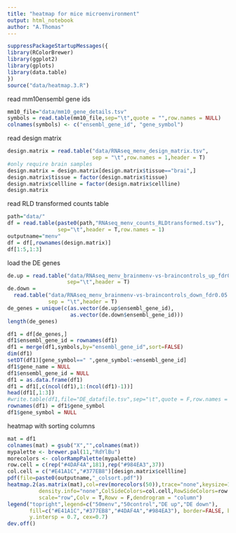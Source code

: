 ```yaml
---
title: "heatmap for mice microenvironment"
output: html_notebook
author: "A.Thomas"
---
```


```r
suppressPackageStartupMessages({
library(RColorBrewer)
library(ggplot2)
library(gplots)
library(data.table)
})
source("data/heatmap.3.R")
```

read mm10ensembl gene ids
```r
mm10_file="data/mm10_gene_details.tsv"
symbols = read.table(mm10_file,sep="\t",quote = "",row.names = NULL)
colnames(symbols) <- c("ensembl_gene_id", "gene_symbol")
```

read design matrix

```r
design.matrix = read.table("data/RNAseq_menv_design_matrix.tsv",
                           sep = "\t",row.names = 1,header = T)
#only require brain samples
design.matrix = design.matrix[design.matrix$tissue=="brai",]
design.matrix$tissue = factor(design.matrix$tissue)
design.matrix$cellline = factor(design.matrix$cellline)
design.matrix
```
read RLD transformed counts table
```r
path="data/"
df = read.table(paste0(path,"RNAseq_menv_counts_RLDtransformed.tsv"),
                sep="\t",header = T,row.names = 1)
outputname="menv"
df = df[,rownames(design.matrix)]
df[1:5,1:3]
```
load the DE genes
```r
de.up = read.table("data/RNAseq_menv_brainmenv-vs-braincontrols_up_fdr0.05.tsv",
                   sep="\t",header = T)
de.down = 
  read.table("data/RNAseq_menv_brainmenv-vs-braincontrols_down_fdr0.05.tsv",
             sep = "\t",header = T)
de_genes = unique(c(as.vector(de.up$ensembl_gene_id),
                    as.vector(de.down$ensembl_gene_id)))
length(de_genes)
```

```r
df1 = df[de_genes,]
df1$ensembl_gene_id = rownames(df1)
df1 = merge(df1,symbols,by="ensembl_gene_id",sort=FALSE)
dim(df1)
setDT(df1)[gene_symbol==" ",gene_symbol:=ensembl_gene_id]
df1$gene_name = NULL
df1$ensembl_gene_id = NULL
df1 = as.data.frame(df1)
df1 = df1[,c(ncol(df1),1:(ncol(df1)-1))]
head(df1[,1:3])
#write.table(df1,file="DE_datafile.tsv",sep="\t",quote = F,row.names = F)
rownames(df1) = df1$gene_symbol
df1$gene_symbol = NULL
```

heatmap with sorting columns
```r
mat = df1
colnames(mat) = gsub("X","",colnames(mat))
mypalette <- brewer.pal(11,"RdYlBu")
morecolors <- colorRampPalette(mypalette)
row.cell = c(rep("#4DAF4A",181),rep("#984EA3",37))
col.cell = c("#E41A1C","#377EB8")[design.matrix$cellline]
pdf(file=paste0(outputname,"_colsort.pdf"))
heatmap.2(as.matrix(mat),col=rev(morecolors(50)),trace="none",keysize=1,
          density.info="none",ColSideColors=col.cell,RowSideColors=row.cell,
          scale="row",Colv = T,Rowv = F,dendrogram = "column")
legend("topright",legend=c("50menv","50control","DE up","DE down"),
       fill=c("#E41A1C","#377EB8","#4DAF4A","#984EA3"), border=FALSE, bty="n",
       y.intersp = 0.7, cex=0.7)
dev.off()
```
